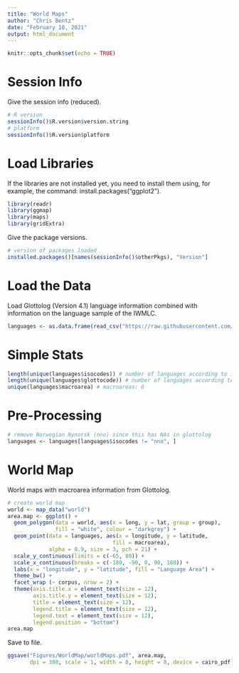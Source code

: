 ```yaml
---
title: "World Maps"
author: "Chris Bentz"
date: "February 10, 2021"
output: html_document
---
```


```r
knitr::opts_chunk$set(echo = TRUE)
```

# Session Info
Give the session info (reduced).
```r
# R version
sessionInfo()$R.version$version.string
# platform
sessionInfo()$R.version$platform 
```

# Load Libraries
If the libraries are not installed yet, you need to install them using, for example, the command: install.packages("ggplot2").
```r
library(readr)
library(ggmap)
library(maps)
library(gridExtra)
```

Give the package versions.
```r
# version of packages loaded
installed.packages()[names(sessionInfo()$otherPkgs), "Version"]
```

# Load the Data 
Load Glottolog (Version 4.1) language information combined with information on the language sample of the IWMLC.
```r
languages <- as.data.frame(read_csv("https://raw.githubusercontent.com/IWMLC/language-complexity-metrics/master/languages_metaInfo.csv"))
```

# Simple Stats
```r
length(unique(languages$isocodes)) # number of languages according to iso: 79
length(unique(languages$glottocode)) # number of languages according to glottolog: 79
unique(languages$macroarea) # macroareas: 6
```

# Pre-Processing
```r
# remove Norwegian Nynorsk (nno) since this has NAs in glottolog
languages <- languages[languages$isocodes != "nno", ]
```

# World Map
World maps with macroarea information from Glottolog.
```r
# create world map
world <- map_data("world")
area.map <- ggplot() + 
  geom_polygon(data = world, aes(x = long, y = lat, group = group), 
               fill = "white", colour = "darkgrey") +
  geom_point(data = languages, aes(x = longitude, y = latitude, 
                                 fill = macroarea), 
             alpha = 0.9, size = 3, pch = 21) +
  scale_y_continuous(limits = c(-65, 80)) +
  scale_x_continuous(breaks = c(-180, -90, 0, 90, 180)) +
  labs(x = "longitude", y = "latitude", fill = "Language Area") +
  theme_bw() +
  facet_wrap (~ corpus, nrow = 2) +
  theme(axis.title.x = element_text(size = 12),
        axis.title.y = element_text(size = 12),
        title = element_text(size = 12),
        legend.title = element_text(size = 12),
        legend.text = element_text(size = 12),
        legend.position = "bottom")
area.map
```

Save to file.
```r
ggsave("Figures/WorldMap/worldMaps.pdf", area.map, 
       dpi = 300, scale = 1, width = 8, height = 8, device = cairo_pdf)
```
